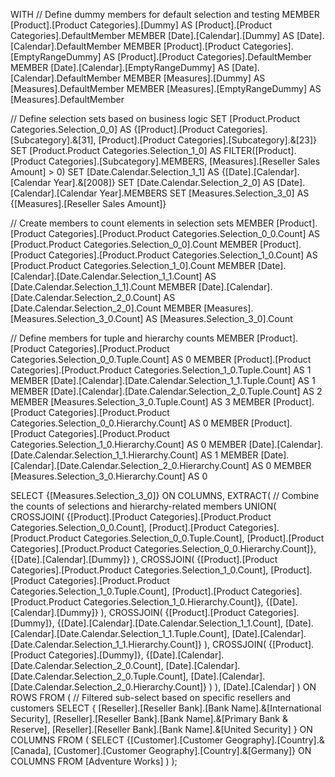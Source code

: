 WITH 
  // Define dummy members for default selection and testing
  MEMBER [Product].[Product Categories].[Dummy] AS 
    [Product].[Product Categories].DefaultMember 
  MEMBER [Date].[Calendar].[Dummy] AS 
    [Date].[Calendar].DefaultMember 
  MEMBER [Product].[Product Categories].[EmptyRangeDummy] AS 
    [Product].[Product Categories].DefaultMember 
  MEMBER [Date].[Calendar].[EmptyRangeDummy] AS 
    [Date].[Calendar].DefaultMember 
  MEMBER [Measures].[Dummy] AS 
    [Measures].DefaultMember 
  MEMBER [Measures].[EmptyRangeDummy] AS 
    [Measures].DefaultMember 

  // Define selection sets based on business logic
  SET [Product.Product Categories.Selection_0_0] AS 
    {[Product].[Product Categories].[Subcategory].&[31], [Product].[Product Categories].[Subcategory].&[23]}
  SET [Product.Product Categories.Selection_1_0] AS 
    FILTER([Product].[Product Categories].[Subcategory].MEMBERS, [Measures].[Reseller Sales Amount] > 0)
  SET [Date.Calendar.Selection_1_1] AS 
    {[Date].[Calendar].[Calendar Year].&[2008]} 
  SET [Date.Calendar.Selection_2_0] AS 
    [Date].[Calendar].[Calendar Year].MEMBERS
  SET [Measures.Selection_3_0] AS 
    {[Measures].[Reseller Sales Amount]} 

  // Create members to count elements in selection sets
  MEMBER [Product].[Product Categories].[Product.Product Categories.Selection_0_0.Count] AS 
    [Product.Product Categories.Selection_0_0].Count 
  MEMBER [Product].[Product Categories].[Product.Product Categories.Selection_1_0.Count] AS 
    [Product.Product Categories.Selection_1_0].Count 
  MEMBER [Date].[Calendar].[Date.Calendar.Selection_1_1.Count] AS 
    [Date.Calendar.Selection_1_1].Count 
  MEMBER [Date].[Calendar].[Date.Calendar.Selection_2_0.Count] AS 
    [Date.Calendar.Selection_2_0].Count 
  MEMBER [Measures].[Measures.Selection_3_0.Count] AS 
    [Measures.Selection_3_0].Count 

  // Define members for tuple and hierarchy counts
  MEMBER [Product].[Product Categories].[Product.Product Categories.Selection_0_0.Tuple.Count] AS 0 
  MEMBER [Product].[Product Categories].[Product.Product Categories.Selection_1_0.Tuple.Count] AS 1 
  MEMBER [Date].[Calendar].[Date.Calendar.Selection_1_1.Tuple.Count] AS 1 
  MEMBER [Date].[Calendar].[Date.Calendar.Selection_2_0.Tuple.Count] AS 2 
  MEMBER [Measures.Selection_3_0.Tuple.Count] AS 3 
  MEMBER [Product].[Product Categories].[Product.Product Categories.Selection_0_0.Hierarchy.Count] AS 0 
  MEMBER [Product].[Product Categories].[Product.Product Categories.Selection_1_0.Hierarchy.Count] AS 0 
  MEMBER [Date].[Calendar].[Date.Calendar.Selection_1_1.Hierarchy.Count] AS 1 
  MEMBER [Date].[Calendar].[Date.Calendar.Selection_2_0.Hierarchy.Count] AS 0 
  MEMBER [Measures.Selection_3_0.Hierarchy.Count] AS 0 

SELECT 
  {[Measures.Selection_3_0]} ON COLUMNS,
  EXTRACT(
    // Combine the counts of selections and hierarchy-related members
    UNION(
      CROSSJOIN(
        {[Product].[Product Categories].[Product.Product Categories.Selection_0_0.Count],
         [Product].[Product Categories].[Product.Product Categories.Selection_0_0.Tuple.Count],
         [Product].[Product Categories].[Product.Product Categories.Selection_0_0.Hierarchy.Count]},
        {[Date].[Calendar].[Dummy]}
      ),
      CROSSJOIN(
        {[Product].[Product Categories].[Product.Product Categories.Selection_1_0.Count],
         [Product].[Product Categories].[Product.Product Categories.Selection_1_0.Tuple.Count],
         [Product].[Product Categories].[Product.Product Categories.Selection_1_0.Hierarchy.Count]},
        {[Date].[Calendar].[Dummy]}
      ),
      CROSSJOIN(
        {[Product].[Product Categories].[Dummy]},
        {[Date].[Calendar].[Date.Calendar.Selection_1_1.Count],
         [Date].[Calendar].[Date.Calendar.Selection_1_1.Tuple.Count],
         [Date].[Calendar].[Date.Calendar.Selection_1_1.Hierarchy.Count]}
      ),
      CROSSJOIN(
        {[Product].[Product Categories].[Dummy]},
        {[Date].[Calendar].[Date.Calendar.Selection_2_0.Count],
         [Date].[Calendar].[Date.Calendar.Selection_2_0.Tuple.Count],
         [Date].[Calendar].[Date.Calendar.Selection_2_0.Hierarchy.Count]}
      )
    ),
    [Date].[Calendar]
  ) ON ROWS
FROM 
(
  // Filtered sub-select based on specific resellers and customers
  SELECT 
    {
      [Reseller].[Reseller Bank].[Bank Name].&[International Security],
      [Reseller].[Reseller Bank].[Bank Name].&[Primary Bank & Reserve],
      [Reseller].[Reseller Bank].[Bank Name].&[United Security]
    } ON COLUMNS
  FROM 
  (
    SELECT 
      {[Customer].[Customer Geography].[Country].&[Canada], [Customer].[Customer Geography].[Country].&[Germany]} ON COLUMNS
    FROM [Adventure Works]
  )
);
